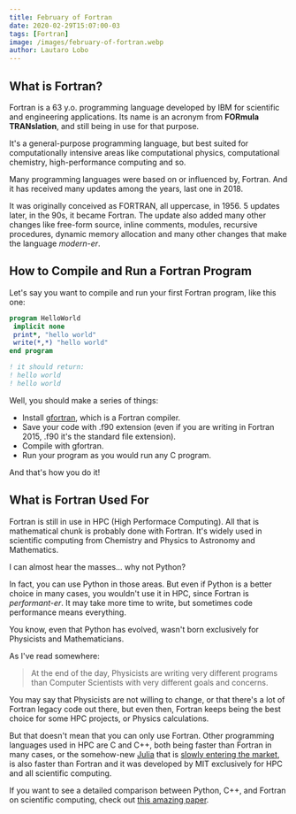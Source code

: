 ```yaml
---
title: February of Fortran
date: 2020-02-29T15:07:00-03
tags: [Fortran]
image: /images/february-of-fortran.webp
author: Lautaro Lobo
---
```


## What is Fortran?

Fortran is a 63 y.o. programming language developed by IBM for scientific and engineering applications. Its name is an acronym from **FORmula TRANslation**, and still being in use for that purpose.

It's a general-purpose programming language, but best suited for computationally intensive areas like computational physics, computational chemistry, high-performance computing and so.

Many programming languages were based on or influenced by, Fortran. And it has received many updates among the years, last one in 2018. 

It was originally conceived as FORTRAN, all uppercase, in 1956. 5 updates later, in the 90s, it became Fortran. The update also added many other changes like free-form source, inline comments, modules, recursive procedures, dynamic memory allocation and many other changes that make the language *modern-er*.

## How to Compile and Run a Fortran Program

Let's say you want to compile and run your first Fortran program, like this one:

 ~~~fortran
program HelloWorld
  implicit none
  print*, "hello world"
  write(*,*) "hello world"
end program

! it should return:
! hello world
! hello world
~~~

Well, you should make a series of things:

* Install [gfortran](https://gcc.gnu.org/wiki/GFortran), which is a Fortran compiler.
* Save your code with .f90 extension (even if you are writing in Fortran 2015, .f90 it's the standard file extension).
* Compile with gfortran.
* Run your program as you would run any C program.

And that's how you do it!

## What is Fortran Used For

Fortran is still in use in HPC (High Performace Computing). All that is mathematical chunk is probably done with Fortran. It's widely used in scientific computing from Chemistry and Physics to Astronomy and Mathematics. 

I can almost hear the masses... why not Python? 

In fact, you can use Python in those areas. But even if Python is a better choice in many cases, you wouldn't use it in HPC, since Fortran is *performant-er*. It may take more time to write, but sometimes code performance means everything. 

You know, even that Python has evolved, wasn't born exclusively for Physicists and Mathematicians.

As I've read somewhere:

> At the end of the day, Physicists are writing very different programs than Computer Scientists with very different goals and concerns.

You may say that Physicists are not willing to change, or that there's a lot of Fortran legacy code out there, but even then, Fortran keeps being the best choice for some HPC projects, or Physics calculations.

But that doesn't mean that you can only use Fortran. Other programming languages used in HPC are C and C++, both being faster than Fortran in many cases, or the somehow-new [Julia](https://julialang.org/) that is [slowly entering the market](https://www.hpcwire.com/2020/01/14/julia-programmings-dramatic-rise-in-hpc-and-elsewhere/), is also faster than Fortran and it was developed by MIT exclusively for HPC and all scientific computing. 

If you want to see a detailed comparison between Python, C++, and Fortran on scientific computing, check out [this amazing paper](http://downloads.hindawi.com/journals/sp/2014/870146.pdf).

<script type="application/ld+json">
\{
 "@context": "https://schema.org", 
 "@type": "BlogPosting",
 "url": "https://lautarolobo.xyz/blog/february-of-fortran",
 "mainEntityOfPage": "https://lautarolobo.xyz/blog/february-of-fortran",
 "headline": "February of Fortran",
 "alternativeHeadline": "February of Fortran",
 "genre": "Fortran", 
 "keywords": [
  "fortran", 
  "february", 
  "programming",
  "coding",
  "computational physics",
  "high-performance computing"
],  
 "wordcount": "476",
 "datePublished": "2020-02-29",
 "dateCreated": "2020-02-29",
 "dateModified": "2024-06-25",
 "description": "February smells like Fortran right? Well, maybe not but, is Fortran still something?",
 "isFamilyFriendly": "true",
 "image": "https://lautarolobo.xyz/images/february-of-fortran-653ed35e.webp",
 "publisher": \{
  "@type": "Organization",
  "name": "Lautaro Jordan Lobo Ravarotto",
  "url": "https://lautarolobo.xyz",
  "logo": \{  
   "@type": "ImageObject",
   "author": "Lautaro Jordan Lobo Ravarotto",
   "url": "https://lautarolobo.xyz/images/100px-3211424c.jpg"
   }
  },
 "author": \{
  "@type": "Person",
  "name": "Lautaro Jordan Lobo Ravarotto",
  "url": "https://lautarolobo.xyz",
  "email": "contact@lautarolobo.xyz",
  "birthDate": "2000-04-12",
  "gender": "male",
  "nationality": "Argentina",
  "alumniOf": \{
   "@type": "CollegeOrUniversity",
   "legalName": "National University of Córdoba",
   "sameAs": "https://en.wikipedia.org/wiki/National_University_of_C%C3%B3rdoba",
   "location": \{
    "@type": "Place",
    "sameAs": "http://unc.edu.ar",
    "name": "National University of Córdoba",
    "address": \{
      "@type": "PostalAddress",
      "streetAddress": "Av. Haya de la Torre s/n",
      "addressCountry": "Argentina",
      "addressLocality": "Córdoba",
      "postalCode": "5000" 
      }
     }
    }
   },
 "creator": \{
  "@type": "Person",
  "name": "Lautaro Jordan Lobo Ravarotto",
  "url": "https://lautarolobo.xyz",
  "email": "contact@lautarolobo.xyz",
  "birthDate": "2000-04-12",
  "gender": "male",
  "nationality": "Argentina",
  "alumniOf": \{
   "@type": "CollegeOrUniversity",
   "legalName": "National University of Córdoba",
   "sameAs": "https://en.wikipedia.org/wiki/National_University_of_C%C3%B3rdoba",
   "location": \{
    "@type": "Place",
    "sameAs": "http://unc.edu.ar",
    "name": "National University of Córdoba",
    "address": \{
      "@type": "PostalAddress",
      "streetAddress": "Av. Haya de la Torre s/n",
      "addressCountry": "Argentina",
      "addressLocality": "Córdoba",
      "postalCode": "5000" 
      }
     }
    }   
   }
  }
 }
},
</script>
